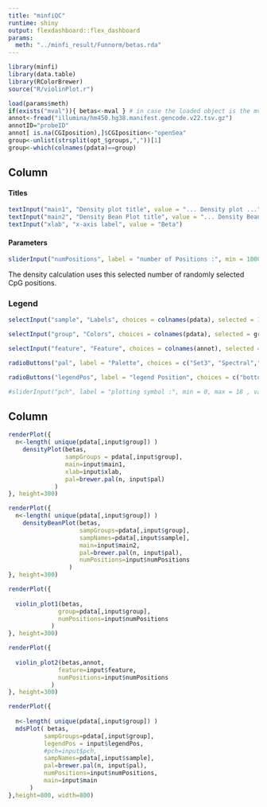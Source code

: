 ```yaml
---
title: "minfiQC"
runtime: shiny
output: flexdashboard::flex_dashboard
params:
  meth: "../minfi_result/Funnorm/betas.rda"
---
```


```r
library(minfi)
library(data.table)
library(RColorBrewer)
source("R/violinPlot.r")
```

```r
load(params$meth)
if(exists("mval")){ betas<-mval } # in case the loaded object is the mvalues.
annot<-fread("illumina/hm450.hg38.manifest.gencode.v22.tsv.gz")
annotID="probeID"
annot[ is.na(CGIposition),]$CGIposition<-"openSea"
group<-unlist(strsplit(opt_$groups,","))[1]
group<-which(colnames(pdata)==group)
```

Column {.sidebar}
--------------------------------------------------

<h4>Titles</h4>

```r
textInput("main1", "Density plot title", value = "... Density plot ...")
textInput("main2", "Density Bean Plot title", value = "... Density Bean plot ...")
textInput("xlab", "x-axis label", value = "Beta")
```

<h4>Parameters</h4>

```r
sliderInput("numPositions", label = "number of Positions :", min = 1000, max = nrow(betas) , value = 10000, step = 1000)
```

The density calculation uses this selected number of randomly selected CpG positions.

<h3>Legend</h3>

```r
selectInput("sample", "Labels", choices = colnames(pdata), selected = 1, multiple = FALSE)
```

```r
selectInput("group", "Colors", choices = colnames(pdata), selected = group, multiple = FALSE)
```

```r
selectInput("feature", "Feature", choices = colnames(annot), selected = 12, multiple = FALSE)
```

```r
radioButtons("pal", label = "Palette", choices = c("Set3", "Spectral","PRGn","Paired","Dark2","Accent"), selected = "Dark2")
```

```r
radioButtons("legendPos", label = "legend Position", choices = c("bottomleft", "bottomright","topleft","topright"), selected = "bottomleft")
```

```r
#sliderInput("pch", label = "plotting symbol :", min = 0, max = 18 , value = 0, step = 1)
```


Column
--------------------------------------------------


```r
renderPlot({
  n<-length( unique(pdata[,input$group]) )
	densityPlot(betas, 
	            sampGroups = pdata[,input$group], 
	            main=input$main1, 
	            xlab=input$xlab, 
	            pal=brewer.pal(n, input$pal) 
	         )
}, height=300)
```

```r
renderPlot({
  n<-length( unique(pdata[,input$group]) )
	densityBeanPlot(betas, 
	                sampGroups=pdata[,input$group], 
	                sampNames=pdata[,input$sample], 
	                main=input$main2, 
	                pal=brewer.pal(n, input$pal),
	                numPositions=input$numPositions
	             )
}, height=300)
```

```r
renderPlot({
  
  violin_plot1(betas, 
              group=pdata[,input$group],
              numPositions=input$numPositions
            )
}, height=300)
```

```r
renderPlot({
  
  violin_plot2(betas,annot, 
              feature=input$feature,
              numPositions=input$numPositions
            )
}, height=300)
```

```r
renderPlot({
  
  n<-length( unique(pdata[,input$group]) )
  mdsPlot( betas,
          sampGroups=pdata[,input$group], 
          legendPos = input$legendPos,
          #pch=input$pch,
          sampNames=pdata[,input$sample], 
          pal=brewer.pal(n, input$pal),
          numPositions=input$numPositions,
          main=input$main
      )
},height=800, width=800)
```


